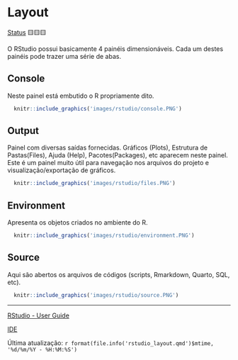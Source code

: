 # Layout

[Status](convencoes.html#status-do-material) 🟨🟨🟨

O RStudio possui basicamente 4 painéis dimensionáveis. Cada um destes painéis pode trazer uma série de abas.

## Console

Neste painel está embutido o R propriamente dito.

```r
  knitr::include_graphics('images/rstudio/console.PNG')
```

## Output

Painel com diversas saídas fornecidas. Gráficos (Plots), Estrutura de Pastas(Files), Ajuda (Help), Pacotes(Packages), etc aparecem neste painel. Este é um painel muito útil para navegação nos arquivos do projeto e visualização/exportação de gráficos.

```r
  knitr::include_graphics('images/rstudio/files.PNG')
```

## Environment

Apresenta os objetos criados no ambiente do R.

```r
  knitr::include_graphics('images/rstudio/environment.PNG')
```

## Source

Aqui são abertos os arquivos de códigos (scripts, Rmarkdown, Quarto, SQL, etc).

```r
  knitr::include_graphics('images/rstudio/source.PNG')
```

------------------------------------------------------------------------

[RStudio - User Guide](https://docs.posit.co/ide/user/)

[IDE](https://en.wikipedia.org/wiki/Integrated_development_environment)

Última atualização: `r format(file.info('rstudio_layout.qmd')$mtime, '%d/%m/%Y - %H:%M:%S')`
